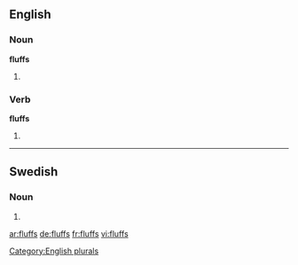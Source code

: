 ==English==

===Noun===
'''fluffs'''

# {{plural of |[[fluff]]}}

===Verb===
'''fluffs'''

# {{third-person singular of|[[fluff]]}}

[[Category:English plurals]]

----

==Swedish==

===Noun===
{{infl|sv|noun form}}

# {{sv-noun-form-indef-gen|fluff}}

[[ar:fluffs]]
[[de:fluffs]]
[[fr:fluffs]]
[[vi:fluffs]]